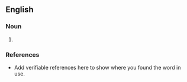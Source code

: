 ==English==
{{rfv}}
===Noun===
{{en-noun}}

# {{Statistical use. Missing data. When there are missing data in a dataset, the reasons for it beeing missing may be explained by different co-variates. One would say that you may describe the missingess. You must thereafter decide how to treat the missingness. Methods for this are: Imputation, missing indicator or leaving the missing values blank, thus dropping them from the anaysis.}}

===References===
*Add verifiable references here to show where you found the word in use.